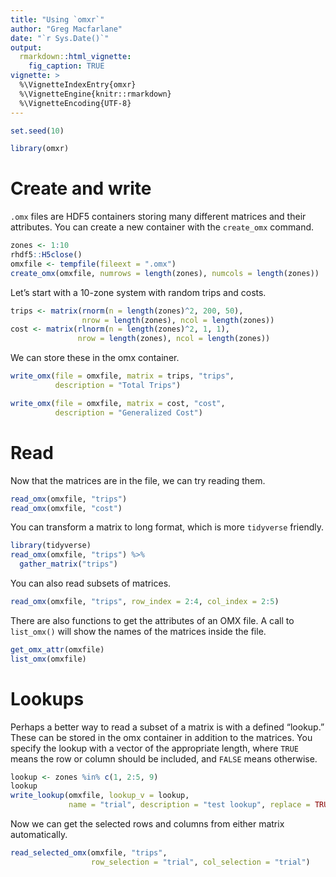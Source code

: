 ```yaml
---
title: "Using `omxr`"
author: "Greg Macfarlane"
date: "`r Sys.Date()`"
output: 
  rmarkdown::html_vignette:
    fig_caption: TRUE
vignette: >
  %\VignetteIndexEntry{omxr}
  %\VignetteEngine{knitr::rmarkdown}
  %\VignetteEncoding{UTF-8}
---
```

```r
set.seed(10)
```



```r
library(omxr)
```


# Create and write

`.omx` files are HDF5 containers storing many different matrices and their
attributes. You can create a new container with the `create_omx` command.

```r
zones <- 1:10
rhdf5::H5close()
omxfile <- tempfile(fileext = ".omx")
create_omx(omxfile, numrows = length(zones), numcols = length(zones))
```

Let's start with a 10-zone system with random trips and costs.

```r
trips <- matrix(rnorm(n = length(zones)^2, 200, 50),  
                nrow = length(zones), ncol = length(zones))
cost <- matrix(rlnorm(n = length(zones)^2, 1, 1),
               nrow = length(zones), ncol = length(zones))
```

We can store these in the omx container.

```r
write_omx(file = omxfile, matrix = trips, "trips", 
          description = "Total Trips")

write_omx(file = omxfile, matrix = cost, "cost", 
          description = "Generalized Cost")
```


# Read

Now that the matrices are in the file, we can try reading them.

```r
read_omx(omxfile, "trips")
read_omx(omxfile, "cost")
```

You can transform a matrix to long format, which is more `tidyverse`
friendly.

```r
library(tidyverse)
read_omx(omxfile, "trips") %>%
  gather_matrix("trips")
```

You can also read subsets of matrices.

```r
read_omx(omxfile, "trips", row_index = 2:4, col_index = 2:5)
```

There are also functions to get the attributes of an OMX file. A call to
`list_omx()` will show the names of the matrices inside the file.

```r
get_omx_attr(omxfile)
list_omx(omxfile)
```


# Lookups

Perhaps a better way to read a subset of a matrix is with a defined "lookup." 
These can be stored in the omx container in addition to the matrices. You specify
the lookup with a vector of the appropriate length, where `TRUE` means the 
row or column should be included, and `FALSE` means otherwise.

```r
lookup <- zones %in% c(1, 2:5, 9)
lookup
write_lookup(omxfile, lookup_v = lookup, 
             name = "trial", description = "test lookup", replace = TRUE)
```

Now we can get the selected rows and columns from either matrix automatically.

```r
read_selected_omx(omxfile, "trips", 
                  row_selection = "trial", col_selection = "trial")
```

